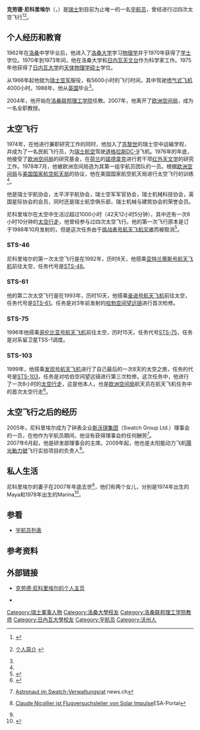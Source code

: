 {{宇航员信息框
| 姓名                  = 克劳德·尼科里埃尔<br/>Claude Nicollier
| 照片                  = Claude Nicollier (1993, cropped).jpg
| 标题                  = 瑞士宇航员
| 国籍                  = {{SUI}}
| 状态                  = 在世
| 出生日期          = 1944年9月2日
| 去世日期          = 
| 出生地点          = 瑞士[[沃韦|沃韦]]
| 首次任务        = 1992年7月31日
| 退役日期          = 2007年3月
| 之前职业          =
| 军阶                  = 
| 选择                  = 
| 太空时间          =42天12小时5分钟
| 任务                  = [[STS-46|STS-46]]、[[STS-61|STS-61]]、[[STS-75|STS-75]]、[[STS-103|STS-103]]
| 任务徽章          =[[Image:Sts-46-patch.png|30px]][[Image:Sts-61-patch.png|30px]][[Image:Sts-75-patch.png|30px]][[Image:STS-103_Patch.svg|30px]]
|}}
'''克劳德·尼科里埃尔'''（{{lang|fr|Claude Nicollier}}，{{bd|1944年|9月2日|||Nicollier, Claude}}）是[[瑞士|瑞士]]到目前为止唯一的一名[[宇航员|宇航员]]，曾经进行过四次太空飞行<ref name=NASA-bio>{{en}}{{cite web|url=http://www.jsc.nasa.gov/Bios/htmlbios/nicollie.html|title=宇航员简介 克劳德·尼科里埃尔|publisher=NASA|4=|accessdate=2011-04-01|archive-date=2011-05-13|archive-url=https://web.archive.org/web/20110513235536/http://www.jsc.nasa.gov/Bios/htmlbios/nicollie.html|dead-url=no}}</ref><ref>{{de}}[http://www.spacefacts.de/bios/international/german/nicollier_claude.htm 个人简介] {{Wayback|url=http://www.spacefacts.de/bios/international/german/nicollier_claude.htm |date=20121201021717 }}</ref>。

== 个人经历和教育 ==
1962年在[[洛桑|洛桑]]中学毕业后，他进入了[[洛桑大学|洛桑大学]]学习[[物理学|物理学]]并于1970年获得了[[学士|学士]]学位。1970年到1973年间，他在洛桑大学和[[日内瓦天文台|日内瓦天文台]]作为科学家工作。1975年他获得了[[日内瓦大学|日内瓦大学]]的[[天体物理学|天体物理学]][[硕士|硕士]]学位。

从1966年起他就为[[瑞士空军|瑞士空军]]服役，有5600小时的飞行时间，其中驾驶[[喷气式飞机|喷气式飞机]]4000小时。1988年，他从[[英国|英国]]{{tsl|en|Empire Test Pilots' School|皇家试飞员学校}}毕业<ref name=NASA-bio/>。

2004年，他开始在[[洛桑联邦理工学院|洛桑联邦理工学院]]任教。2007年，他离开了[[欧洲空间局|欧洲空间局]]，成为一名全职教授。

== 太空飞行 ==
1974年，在他进行兼职研究工作的同时，他加入了[[苏黎世|苏黎世]]的瑞士空中运输学校，并成为了一名民航飞行员，为[[瑞士航空|瑞士航空]]驾驶[[道格拉斯DC-9|道格拉斯DC-9]]飞机。1976年的年底，他接受了[[欧洲空间局|欧洲空间局]]的研究基金，在[[荷兰|荷兰]]的[[諾德韋克|諾德韋克]]进行若干项[[红外天文学|红外天文学]]的研究工作。1978年7月，他被欧洲空间局选为其第一组宇航员团队的一员。根据[[欧洲空间局|欧洲空间局]]与[[美国国家航空航天局|美国国家航空航天局]]的协议，他在美国国家航空航天局进行太空飞行的训练<ref name=NASA-bio/>。

他是瑞士宇航协会，太平洋宇航协会，瑞士空军军官协会，瑞士机械科技协会，英国星际协会的会员，同时还是瑞士航空俱乐部，瑞士机械与建筑协会的荣誉会员。

尼科里埃尔在太空中生活过超过1000小时（42天12小时5分钟），其中还有一次8小时10分钟的[[太空行走|太空行走]]，他曾经参与过四次太空飞行。他的第一次飞行原本是订于1986年10月发射的{{tsl|en|Cancelled Space Shuttle missions#STS-61-K .28Columbia.29|STS-61-K}}，但是这次任务由于[[挑战者号航天飞机灾难|挑战者号航天飞机灾难]]而被取消<ref name=EA-bio>{{en}}{{cite web|url=http://www.astronautix.com/astros/nicllier.htm|title=Nicollier|publisher=Encyclopedia Astronautica|deadurl=yes|archiveurl=https://web.archive.org/web/20101126230552/http://www.astronautix.com/astros/nicllier.htm|archivedate=2010-11-26|accessdate=2011-04-02}}</ref>。

===STS-46===
尼科里埃尔的第一次太空飞行是在1992年，历时8天，他搭乘[[亚特兰蒂斯号航天飞机|亚特兰蒂斯号航天飞机]]前往太空，任务代号是[[STS-46|STS-46]]。
===STS-61===
他的第二次太空飞行是在1993年，历时10天，他搭乘[[奋进号航天飞机|奋进号航天飞机]]前往太空，任务代号是[[STS-61|STS-61]]。任务是对3年前发射的[[哈勃空间望远镜|哈勃空间望远镜]]进行首次检修。
===STS-75===
1996年他搭乘[[哥伦比亚号航天飞机|哥伦比亚号航天飞机]]前往太空，历时15天，任务代号[[STS-75|STS-75]]，任务是对系留卫星TSS-1调度。
===STS-103===
1999年，他搭乘[[发现号航天飞机|发现号航天飞机]]进行了自己最后的一次8天的太空之旅，任务的代号是[[STS-103|STS-103]]，任务是对哈伯空间望远镜进行第三次检修。这次任务中，他进行了一次8小时的[[太空行走|太空行走]]，这是他本人，也是[[欧洲空间局|欧洲空间局]]航天员在航天飞机任务中的首次太空行走<ref name=ESA-bio>{{en}}
{{cite web|url=http://www.esa.int/esaHS/ESA06VZUMOC_astronauts_0.html|title=Claude Nicollier|publisher=ESA|accessdate=2011-04-02|archive-date=2012-08-03|archive-url=https://web.archive.org/web/20120803065315/http://www.esa.int/esaHS/ESA06VZUMOC_astronauts_0.html|dead-url=no}}</ref>。

==太空飞行之后的经历 ==
2005年，尼科里埃尔成为了钟表企业[[斯沃琪集团|斯沃琪集团]]（Swatch Group Ltd.）理事会的一员，在他作为宇航员期间，他没有获得理事会的任何酬劳<ref>{{de}}
[http://www.news.ch/Astronaut+im+Swatch+Verwaltungsrat/211786/detail.htm Astronaut im Swatch-Verwaltungsrat] {{Wayback|url=http://www.news.ch/Astronaut+im+Swatch+Verwaltungsrat/211786/detail.htm |date=20060221013439 }} news.ch</ref>。<br/>2007年6月起，他是{{tsl|de|Centre Suisse d’Electronique et de Microtechnique|瑞士电子和微技术中心}}研发部理事会的主席。2009年起，他也是太阳能动力飞机[[陽光動力號|陽光動力號]]飞行实验项目的负责人<ref>{{de}}[http://www.esa.int/esaCP/SEMJGU6JT2G_Germany_0.html Claude Nicollier ist Flugversuchsleiter von Solar Impulse]ESA-Portal </ref>。

== 私人生活 ==
尼科里埃尔的妻子在2007年年底去世<ref name=NASA-bio/>，他们有两个女儿，分别是1974年出生的Maya和1978年出生的Marina<ref name=SF-fam>{{en}}
{{cite web|url=http://www.spacefacts.de/family/international/english/nicollier_claude.htm|title=尼科里埃尔的家庭|publisher=spacefacts.de|accessdate=2011-04-03|archive-date=2011-05-14|archive-url=https://web.archive.org/web/20110514011949/http://www.spacefacts.de/family/international/english/nicollier_claude.htm|dead-url=no}}</ref>。

== 参看 ==
* [[宇航员列表|宇航员列表]]

== 参考资料 ==
{{reflist}}

== 外部链接 ==
{{commonscat|Claude Nicollier}}
* {{en}}{{de}}{{fr}}[http://www.claudenicollier.ch 克劳德·尼科里埃尔的个人主页]{{Wayback|url=http://www.claudenicollier.ch/ |date=20191228192816 }} 
* {{DNB-Portal|119149966}}
{{第九组宇航员}}
{{Authority control}}
{{DEFAULTSORT:Nicollier, Claude}}
[[Category:瑞士軍事人物|Category:瑞士軍事人物]]
[[Category:洛桑大學校友|Category:洛桑大學校友]]
[[Category:洛桑联邦理工学院教师|Category:洛桑联邦理工学院教师]]
[[Category:日內瓦大學校友|Category:日內瓦大學校友]]
[[Category:宇航员|Category:宇航员]]
[[Category:沃州人|Category:沃州人]]